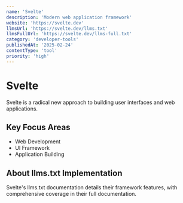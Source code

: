 ```yaml
---
name: 'Svelte'
description: 'Modern web application framework'
website: 'https://svelte.dev'
llmsUrl: 'https://svelte.dev/llms.txt'
llmsFullUrl: 'https://svelte.dev/llms-full.txt'
category: 'developer-tools'
publishedAt: '2025-02-24'
contentType: 'tool'
priority: 'high'
---
```


# Svelte

Svelte is a radical new approach to building user interfaces and web applications.

## Key Focus Areas

- Web Development
- UI Framework
- Application Building

## About llms.txt Implementation

Svelte's llms.txt documentation details their framework features, with comprehensive coverage in their full documentation.
